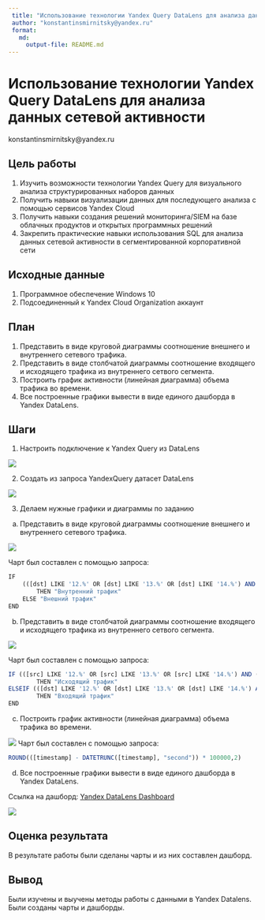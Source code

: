 ---
 title: "Использование технологии Yandex Query DataLens для анализа данных сетевой активности"
 author: "konstantinsmirnitsky@yandex.ru"
 format: 
   md:
     output-file: README.md
---

# Использование технологии Yandex Query DataLens для анализа данных сетевой активности

konstantinsmirnitsky@yandex.ru

## Цель работы

1. Изучить возможности технологии Yandex Query для визуального анализа структурированных наборов данных
2. Получить навыки визуализации данных для последующего анализа с помощью сервисов Yandex Cloud
3. Получить навыки создания решений мониторинга/SIEM на базе облачных продуктов и открытых программных решений
4. Закрепить практические навыки использования SQL для анализа данных сетевой активности в сегментированной корпоративной сети

## Исходные данные

1. Программное обеспечение Windows 10
2. Подсоединенный к Yandex Cloud Organization аккаунт 

## План

1. Представить в виде круговой диаграммы соотношение внешнего и внутреннего сетевого трафика.
2. Представить в виде столбчатой диаграммы соотношение входящего и исходящего трафика из внутреннего сетвого сегмента.
3. Построить график активности (линейная диаграмма) объема трафика во времени.
4. Все построенные графики вывести в виде единого дашборда в Yandex DataLens.

## Шаги

1. Настроить подключение к Yandex Query из DataLens

![](img/1.png)

 2. Создать из запроса YandexQuery датасет DataLens
 
 ![](img/2.png)
 
3. Делаем нужные графики и диаграммы по заданию
a)  Представить в виде круговой диаграммы соотношение внешнего и внутреннего
 сетевого трафика.
 
![](img/3.png)

Чарт был составлен с помощью запроса:
```{r}
IF 
    (([dst] LIKE '12.%' OR [dst] LIKE '13.%' OR [dst] LIKE '14.%') AND ([src] LIKE '12.%' OR [src] LIKE '13.%' OR [src] LIKE '14.%')) 
        THEN "Внутренний трафик" 
    ELSE "Внешний трафик" 
END
```
b) Представить в виде столбчатой диаграммы соотношение входящего и
 исходящего трафика из внутреннего сетвого сегмента.
 
 ![](img/4.png)
 
 Чарт был составлен с помощью запроса:
```{r}
IF (([src] LIKE '12.%' OR [src] LIKE '13.%' OR [src] LIKE '14.%') AND ([dst] not LIKE '12.%' and [dst] not LIKE '13.%' and [dst] not LIKE '14.%'))
        THEN "Исходящий трафик"
ELSEIF (([dst] LIKE '12.%' OR [dst] LIKE '13.%' OR [dst] LIKE '14.%') AND ([src] not LIKE '12.%' and [src] not LIKE '13.%' and [src] not LIKE '14.%'))
        THEN "Входящий трафик"
END
```

 c) Построить график активности (линейная диаграмма) объема трафика во
 времени.
 
 ![](img/5.png)
 Чарт был составлен с помощью запроса:
```{r}
ROUND(([timestamp] - DATETRUNC([timestamp], "second")) * 100000,2)
```

d) Все построенные графики вывести в виде единого дашборда в Yandex DataLens.

Ссылка на дашборд: [Yandex DataLens Dashboard](https://datalens.yandex.cloud/qc0jm35j2bjqd-smirnitskykmdashboard)


![](img/6.png)

## Оценка результата

В результате работы были сделаны чарты и из них составлен дашборд.

## Вывод

Были изучены и выучены методы работы с данными в Yandex Datalens. Были созданы чарты и дашборды.
